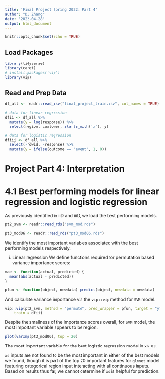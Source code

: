 ```yaml
---
title: 'Final Project Spring 2022: Part 4'
author: "Di Zhang"
date: '2022-04-28'
output: html_document
---
```


```r
knitr::opts_chunk$set(echo = TRUE)
```

## Load Packages

```r
library(tidyverse)
library(caret)
# install.packages('vip')
library(vip)
```

## Read and Prep Data

```r
df_all <- readr::read_csv("final_project_train.csv", col_names = TRUE)

# data for linear regression
dfii <- df_all %>% 
  mutate(y = log(response)) %>% 
  select(region, customer, starts_with('x'), y)

# data for logistic regression
dfiii <- df_all %>% 
  select(-rowid, -response) %>%
  mutate(y = ifelse(outcome == "event", 1, 0))
```

# Project Part 4: Interpretation

# 4.1 Best performing models for linear regression and logistic regression
As previously identified in iiD and iiiD, we load the best performing models.
```r
pt2_svm <- readr::read_rds("svm_mod.rds")

pt3_mod06 <- readr::read_rds("pt3_mod06.rds")
```

We identify the most important variables associated with the best performing models respectively.

i) Linear regression
We define functions required for permutation based variance importance scores:
```r
mae <- function(actual, predicted) {
  mean(abs(actual - predicted))
}

pfun <- function(object, newdata) predict(object, newdata = newdata)
```

And calculate variance importance via the `vip::vip` method for `SVM` model.
```r
vip::vip(pt2_svm, method = "permute", pred_wrapper = pfun, target = "y", metric = "RMSE",
    train = dfii)
```
Despite the smallness of the importance scores overall, for `SVM` model, the most important variable appears to be region.

```r
plot(varImp(pt3_mod06), top = 20)
```
The most important variable for the best logistic regression model is `xn_03`.

`xs` inputs are not found to be the most important in either of the best models we found, though it is part of the top 20 important features for `glmnet` model featuring categorical region input interacting with all continuous inputs. Based on results thus far, we cannot determine if `xs` is helpful for prediction.